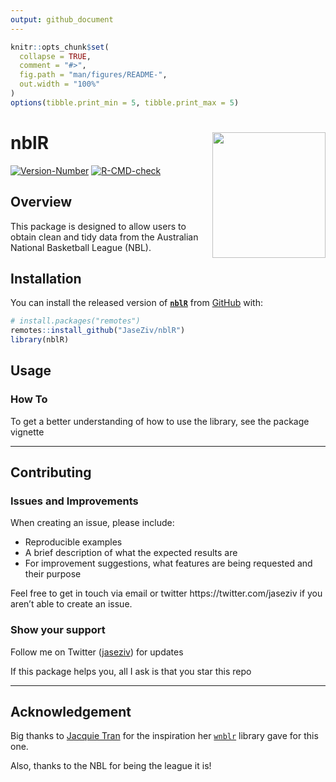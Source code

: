 ```yaml
---
output: github_document
---
```


<!-- README.md is generated from README.Rmd. Please edit that file -->

```r
knitr::opts_chunk$set(
  collapse = TRUE,
  comment = "#>",
  fig.path = "man/figures/README-",
  out.width = "100%"
)
options(tibble.print_min = 5, tibble.print_max = 5)
```

# nblR <img src="man/figures/logo.png" align="right" width="181" height="201"/>

<!-- badges: start -->
[![Version-Number](https://img.shields.io/github/r-package/v/JaseZiv/nblR?label=nblR (Dev))](https://github.com/JaseZiv/nblR/)
[![R-CMD-check](https://github.com/JaseZiv/nblR/actions/workflows/R-CMD-check.yaml/badge.svg)](https://github.com/JaseZiv/nblR/actions/workflows/R-CMD-check.yaml)
<!-- badges: end -->

## Overview

This package is designed to allow users to obtain clean and tidy data from the Australian National Basketball League (NBL).


## Installation


You can install the released version of [**```nblR```**](https://github.com/JaseZiv/nblR/) from [GitHub](https://github.com/JaseZiv/nblR) with:

```r
# install.packages("remotes")
remotes::install_github("JaseZiv/nblR")
library(nblR)
```


## Usage


### How To

To get a better understanding of how to use the library, see the package vignette

***

## Contributing

### Issues and Improvements

When creating an issue, please include:

* Reproducible examples
* A brief description of what the expected results are
* For improvement suggestions, what features are being requested and their purpose 


Feel free to get in touch via email or twitter https://twitter.com/jaseziv if you aren't able to create an issue.


### Show your support
Follow me on Twitter ([jaseziv](https://twitter.com/jaseziv)) for updates

If this package helps you, all I ask is that you star this repo

***

## Acknowledgement

Big thanks to [Jacquie Tran](https://github.com/jacquietran) for the inspiration her [`wnblr`](https://github.com/jacquietran/wnblr) library gave for this one.

Also, thanks to the NBL for being the league it is!
